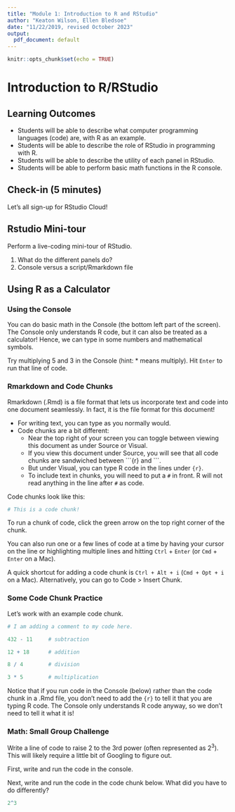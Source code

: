 ```yaml
---
title: "Module 1: Introduction to R and RStudio"
author: "Keaton Wilson, Ellen Bledsoe"
date: "11/22/2019, revised October 2023"
output:
  pdf_document: default
---
```


```r
knitr::opts_chunk$set(echo = TRUE)
```

# Introduction to R/RStudio

## Learning Outcomes

-   Students will be able to describe what computer programming languages (code) are, with R as an example.
-   Students will be able to describe the role of RStudio in programming with R.
-   Students will be able to describe the utility of each panel in RStudio.
-   Students will be able to perform basic math functions in the R console.

## Check-in (5 minutes)

Let's all sign-up for RStudio Cloud!

## Rstudio Mini-tour

Perform a live-coding mini-tour of RStudio.

1.  What do the different panels do?\
2.  Console versus a script/Rmarkdown file

## Using R as a Calculator

### Using the Console

You can do basic math in the Console (the bottom left part of the screen). The Console only understands R code, but it can also be treated as a calculator! Hence, we can type in some numbers and mathematical symbols.

Try multiplying 5 and 3 in the Console (hint: \* means multiply). Hit `Enter` to run that line of code.

### Rmarkdown and Code Chunks

Rmarkdown (.Rmd) is a file format that lets us incorporate text and code into one document seamlessly. In fact, it is the file format for this document!

-   For writing text, you can type as you normally would.
-   Code chunks are a bit different:
    -   Near the top right of your screen you can toggle between viewing this document as under Source or Visual.
    -   If you view this document under Source, you will see that all code chunks are sandwiched between \`\`\`{r} and \`\`\`.
    -   But under Visual, you can type R code in the lines under `{r}`.
    -   To include text in chunks, you will need to put a `#` in front. R will not read anything in the line after `#` as code.

Code chunks look like this:

```r
# This is a code chunk!

```

To run a chunk of code, click the green arrow on the top right corner of the chunk.

You can also run one or a few lines of code at a time by having your cursor on the line or highlighting multiple lines and hitting `Ctrl` + `Enter` (or `Cmd` + `Enter` on a Mac).

A quick shortcut for adding a code chunk is `Ctrl + Alt + i` (`Cmd + Opt + i` on a Mac). Alternatively, you can go to Code \> Insert Chunk.

### Some Code Chunk Practice

Let's work with an example code chunk.

```r
# I am adding a comment to my code here.

432 - 11     # subtraction

12 + 18      # addition

8 / 4        # division

3 * 5        # multiplication
```

Notice that if you run code in the Console (below) rather than the code chunk in a .Rmd file, you don't need to add the `{r}` to tell it that you are typing R code. The Console only understands R code anyway, so we don't need to tell it what it is!

### Math: Small Group Challenge

Write a line of code to raise 2 to the 3rd power (often represented as $2^3$). This will likely require a little bit of Googling to figure out.

First, write and run the code in the console.

Next, write and run the code in the code chunk below. What did you have to do differently?

```r
2^3
```
